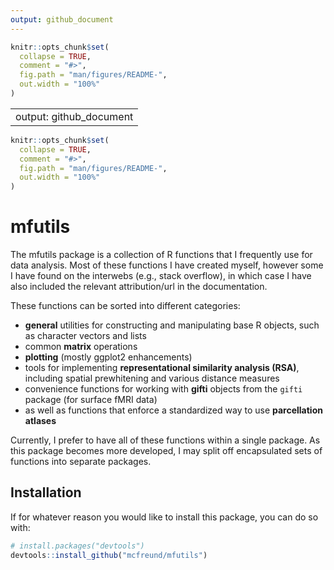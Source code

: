 ```yaml
---
output: github_document
---
```


<!-- README.md is generated from README.Rmd. Please edit that file -->

```r
knitr::opts_chunk$set(
  collapse = TRUE,
  comment = "#>",
  fig.path = "man/figures/README-",
  out.width = "100%"
)
```
---
output: github_document
---

<!-- README.md is generated from README.Rmd. Please edit that file -->

```r
knitr::opts_chunk$set(
  collapse = TRUE,
  comment = "#>",
  fig.path = "man/figures/README-",
  out.width = "100%"
)
```

# mfutils

<!-- badges: start -->
<!-- badges: end -->

The mfutils package is a collection of R functions that I frequently use for data analysis.
Most of these functions I have created myself, however some I have found on the interwebs (e.g., stack overflow), in which case I have also included the relevant attribution/url in the documentation.

These functions can be sorted into different categories:

- __general__ utilities for constructing and manipulating base R objects, such as character vectors and lists
- common __matrix__ operations
- __plotting__ (mostly ggplot2 enhancements)
- tools for implementing __representational similarity analysis (RSA)__, including spatial prewhitening and various distance measures
- convenience functions for working with __gifti__ objects from the `gifti` package (for surface fMRI data)
- as well as functions that enforce a standardized way to use __parcellation atlases__

Currently, I prefer to have all of these functions within a single package.
As this package becomes more developed, I may split off encapsulated sets of functions into separate packages.

## Installation

If for whatever reason you would like to install this package, you can do so with:

``` r
# install.packages("devtools")
devtools::install_github("mcfreund/mfutils")
```
